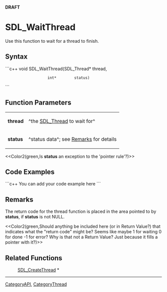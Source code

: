 <!-- pragma section-numbers off -->
<!-- pragma disable-camelcase -->
'''DRAFT'''

= SDL_WaitThread =
Use this function to wait for a thread to finish.


== Syntax ==
```c++
void SDL_WaitThread(SDL_Thread* thread,
                    int*        status)
```

== Function Parameters ==
{|
|'''thread'''
|^the [[SDL_Thread]] to wait for^
|-
|'''status'''
|^status data^; see [[#Remarks|Remarks]] for details
|}

<<Color2(green,Is '''status''' an exception to the 'pointer rule'?)>>

== Code Examples ==
```c++
You can add your code example here
```

== Remarks ==
The return code for the thread function is placed in the area pointed to by '''status''', if '''status''' is not NULL.

<<Color2(green,Should anything be included here (or in Return Value?) that indicates what the "return code" might be?  Seems like maybe 1 for waiting 0 for done -1 for error?  Why is that not a Return Value?  Just because it fills a pointer with it?)>>

== Related Functions ==
:[[SDL_CreateThread]] *

----
[[CategoryAPI]], [[CategoryThread]]
